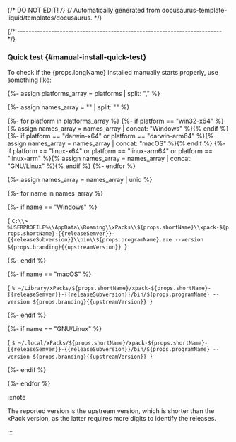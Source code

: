 {/* DO NOT EDIT! */}
{/* Automatically generated from docusaurus-template-liquid/templates/docusaurus. */}


{/* ------------------------------------------------------------------------ */}

### Quick test {#manual-install-quick-test}

To check if the {props.longName} installed manually starts properly, use something like:

{%- assign platforms_array = platforms | split: "," %}

{%- assign names_array = "" | split: "" %}

{%- for platform in platforms_array %}
{%- if platform == "win32-x64" %}{% assign names_array = names_array | concat: "Windows" %}{% endif %}
{%- if platform == "darwin-x64" or platform == "darwin-arm64" %}{% assign names_array = names_array | concat: "macOS" %}{% endif %}
{%- if platform == "linux-x64" or platform == "linux-arm64" or platform == "linux-arm" %}{% assign names_array = names_array | concat: "GNU/Linux" %}{% endif %}
{%- endfor %}

{%- assign names_array = names_array | uniq %}

<Tabs groupId="operating-systems">

{%- for name in names_array %}

{%- if name == "Windows" %}

<TabItem value="windows" label="Windows" default>

<CodeBlock language="console"> {
`C:\\> %USERPROFILE%\\AppData\\Roaming\\xPacks\\${props.shortName}\\xpack-${props.shortName}-{{releaseSemver}}-{{releaseSubversion}}\\bin\\${props.programName}.exe --version
${props.branding}{{upstreamVersion}}
`} </CodeBlock>

</TabItem>

{%- endif %}

{%- if name == "macOS" %}

<TabItem value="macos" label="macOS">

<CodeBlock language="console"> {
`% ~/Library/xPacks/${props.shortName}/xpack-${props.shortName}-{{releaseSemver}}-{{releaseSubversion}}/bin/${props.programName} --version
${props.branding}{{upstreamVersion}}
`} </CodeBlock>

</TabItem>

{%- endif %}

{%- if name == "GNU/Linux" %}

<TabItem value="linux" label="GNU/Linux">

<CodeBlock language="console"> {
`$ ~/.local/xPacks/${props.shortName}/xpack-${props.shortName}-{{releaseSemver}}-{{releaseSubversion}}/bin/${props.programName} --version
${props.branding}{{upstreamVersion}}
`} </CodeBlock>

</TabItem>

{%- endif %}

{%- endfor %}

</Tabs>

:::note

The reported version is the upstream version, which is shorter than the xPack
version, as the latter requires more digits to identify the releases.

:::
